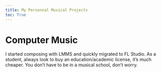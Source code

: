 ---
title: My Personnal Musical Projects
toc: True
---
# Computer Music
I started composing with LMMS and quickly migrated to FL Studio. 
As a student, always look to buy an education/academic license, it's much cheaper. You don't have to be in a musical school, don't worry.